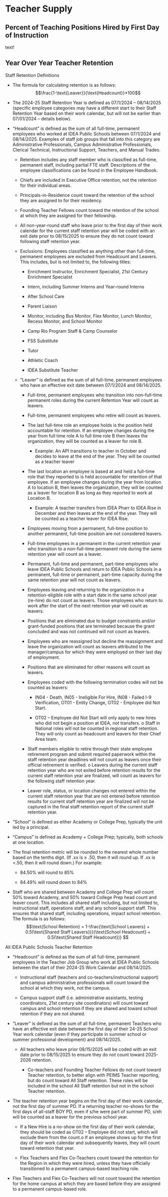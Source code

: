 # Teacher Supply {#sec-TeacherSupply}

## Percent of Teaching Positions Hired by First Day of Instruction {#sec-TeachHire}

text!

## Year Over Year Teacher Retention {#sec-YOYTeach}

Staff Retention Definitions

-   The formula for calculating retention is as follows: $$\frac{1-\text{Leaver}}{\text{Headcount}}*100$$

-   The 2024-25 Staff Retention Year is defined as 07/1/2024 – 08/14/2025 (specific employee categories may have a different start to their Staff Retention Year based on their work calendar, but will not be earlier than 07/01/2024 – details below).

-   “Headcount” is defined as the sum of all full-time, permanent employees who worked at IDEA Public Schools between 07/1/2024 and 08/14/2025. Examples of staff job groups that fall into this category are Administrative Professionals, Campus Administrative Professionals, Clerical Technical, Instructional Support, Teachers, and Manual Trades.

    -   Retention includes any staff member who is classified as full-time, permanent staff, including partial FTE staff. Descriptions of the employee classifications can be found in the Employee Handbook.

    -   Chiefs are included in Executive Office retention, not the retention for their individual areas.

    -   Principals-in-Residence count toward the retention of the school they are assigned to for their residency.

    -   Founding Teacher Fellows count toward the retention of the school at which they are assigned for their fellowship.

    -   All non-year-round staff who leave prior to the first day of their work calendar for the current staff retention year will be coded with an exit date prior to 08/15/2025 to ensure they do not count toward following staff retention year.

    -   Exclusions: Employees classified as anything other than full-time, permanent employees are excluded from Headcount and Leavers. This includes, but is not limited to, the following titles:

        -   Enrichment Instructor, Enrichment Specialist, 21st Century Enrichment Specialist

        -   Intern, including Summer Interns and Year-round Interns

        -   After School Care

        -   Parent Liaison

        -   Monitor, including Bus Monitor, Flex Monitor, Lunch Monitor, Recess Monitor, and School Monitor

        -   Camp Rio Program Staff & Camp Counselor

        -   FSS Substitute

        -   Tutor

        -   Athletic Coach

        -   IDEA Substitute Teacher

    -   “Leaver” is defined as the sum of all full-time, permanent employees who have an effective exit date between 07/1/2024 and 08/14/2025.

        -   Full-time, permanent employees who transition into non-full-time permanent roles during the current Retention Year will count as leavers.

        -   Full-time, permanent employees who retire will count as leavers.

        -   The last full-time role an employee holds is the position held accountable for retention. If an employee changes during the year from full time role A to full time role B then leaves the organization, they will be counted as a leaver for role B.

            -   Example: An API transitions to teacher in October and decides to leave at the end of the year. They will be counted as a teacher leaver

        -   The last location an employee is based at and held a full-time role that they reported to is held accountable for retention of that employee. If an employee changes during the year from location A to location B, then leaves the organization, they will be counted as a leaver for location B as long as they reported to work at Location B.

            -   Example: A teacher transfers from IDEA Pharr to IDEA Rise in December and then leaves at the end of the year. They will be counted as a teacher leaver for IDEA Rise.

        -   Employees moving from a permanent, full-time position to another permanent, full-time position are not considered leavers.

        -   Full-time employees in a permanent in the current retention year who transition to a non-full-time permanent role during the same retention year will count as a leaver.

        -   Permanent, full-time and permanent, part-time employees who leave IDEA Public Schools and return to IDEA Public Schools in a permanent, full-time or permanent, part-time capacity during the same retention year will not count as leavers.

        -   Employees leaving and returning to the organization in a retention-eligible role with a start date in the same school year (re-hire) do not count as leavers. Those employees who return to work after the start of the next retention year will count as leavers.

        -   Positions that are eliminated due to budget constraints and/or grant-funded positions that are terminated because the grant concluded and was not continued will not count as leavers.

        -   Employees who are reassigned but decline the reassignment and leave the organization will count as leavers attributed to the manager/campus for which they were employed on their last day of employment.

        -   Positions that are eliminated for other reasons will count as leavers.

        -   Employees coded with the following termination codes will not be counted as leavers:

            -   IN04 - Death, IN05 - Ineligible For Hire, IN08 - Failed I-9 Verification, OT01 - Entity Change, OT02 - Employee did Not Start.

            -   OT02 – Employee did Not Start will only apply to new hires who did not begin a position at IDEA, not transfers. o Staff in National roles will not be counted in regional staff retention. They will only count as headcount and leavers for their Chief Area team.

        -   Staff members eligible to retire through their state employee retirement program and submit required paperwork within the staff retention year deadlines will not count as leavers once their official retirement is verified. o Leavers during the current staff retention year who are not exited before retention results for the current staff retention year are finalized, will count as leavers for the following staff retention year.

        -   Leaver role, status, or location changes not entered within the current staff retention year that are not entered before retention results for current staff retention year are finalized will not be captured in the final staff retention report of the current staff retention year.

-   “School” is defined as either Academy or College Prep, typically the unit led by a principal.

-   “Campus” is defined as Academy + College Prep; typically, both schools at one location.

-   The final retention metric will be rounded to the nearest whole number based on the tenths digit. (If .xx is ≥ .50, then it will round up. If .xx is \<.50, then it will round down.) For example:

    -   84.50% will round to 85%

    -   84.49% will round down to 84%

-   Staff who are shared between Academy and College Prep will count 50% toward Academy, and 50% toward College Prep head count and leaver count. This includes all shared staff including, but not limited to, instructional staff, operations staff, and any school support staff. This ensures that shared staff, including operations, impact school retention. The formula is as follows: $$\text{School Retention} = 1-\frac{\text{School Leavers} + 0.5(\text{Shared Staff Leavers})}{\text{School Headcount} + 0.5(\text{Shared Staff Headcount})} $$

All IDEA Public Schools Teacher Retention

-   “Headcount” is defined as the sum of all full-time, permanent employees in the Teacher Job Group who work at IDEA Public Schools between the start of their 2024-25 Work Calendar and 08/14/2025.

    -   Instructional staff (teachers and co-teachers/instructional support) and campus administrative professionals will count toward the school at which they work, not the campus.

    -   Campus support staff (i.e. administrative assistants, testing coordinators, 21st century site coordinators) will count toward campus and school retention if they are shared and toward school retention if they are not shared.

-   “Leaver” is defined as the sum of all full-time, permanent Teachers who have an effective exit date between the first day of their 24-25 School Year work calendar (even if they participate in summer school or summer professional development) and 08/14/2025.

    -   All teachers who leave prior 08/15/2025 will be coded with an exit date prior to 08/15/2025 to ensure they do not count toward 2025-2026 retention.

        -   Co-teachers and Founding Teacher Fellows do not count toward Teacher retention, to better align with PEIMS Teacher reporting, but do count toward All Staff retention. These roles will be included in the school All Staff retention but not in the school Teacher retention.

-   The teacher retention year begins on the first day of their work calendar, not the first day of summer PD. If a returning teacher no-shows for the first days of all-staff BOY PD, even if s/he were part of summer PD, s/eh will be counted as a leaver for the previous school year.

    -   If a New Hire is a no-show on the first day of their work calendar, they should be coded as OT02 – Employee did not start, which will exclude them from the count.o If an employee shows up for the first day of their work calendar and subsequently leaves, they will count toward retention that year.

    -   Flex Teachers and Flex Co-Teachers count toward the retention for the Region in which they were hired, unless they have officially transitioned to a permanent campus-based teaching role.

-   Flex Teachers and Flex Co-Teachers will not count toward the retention for the home campus at which they are based before they are assigned to a permanent campus-based role.
